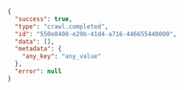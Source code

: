 ```json
{
  "success": true,
  "type": "crawl.completed",
  "id": "550e8400-e29b-41d4-a716-446655440000",
  "data": [],
  "metadata": {
    "any_key": "any_value"
  },
  "error": null
}
```

